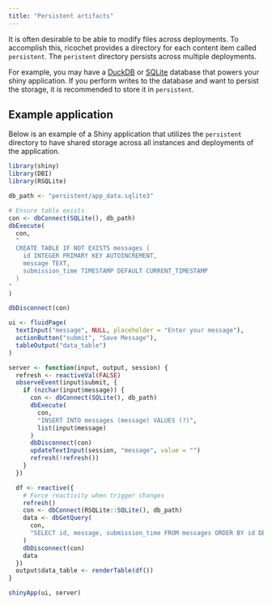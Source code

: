 ```yaml
---
title: "Persistent artifacts"
---
```


It is often desirable to be able to modify files across deployments. To accomplish this, ricochet provides a directory for each content item called `persistent`. The `peristent` directory persists across multiple deployments. 

For example, you may have a [DuckDB](https://duckdb.org/) or [SQLite](https://www.sqlite.org/) database that powers your shiny application. If you perform writes to the database and want to persist the storage, it is recommended to store it in `persistent`. 

## Example application

Below is an example of a Shiny application that utilizes the `persistent` directory to have shared storage across all instances and deployments of the application.

```r
library(shiny)
library(DBI)
library(RSQLite)

db_path <- "persistent/app_data.sqlite3"

# Ensure table exists
con <- dbConnect(SQLite(), db_path)
dbExecute(
  con,
  "
  CREATE TABLE IF NOT EXISTS messages (
    id INTEGER PRIMARY KEY AUTOINCREMENT,
    message TEXT,
    submission_time TIMESTAMP DEFAULT CURRENT_TIMESTAMP
  )
"
)

dbDisconnect(con)

ui <- fluidPage(
  textInput("message", NULL, placeholder = "Enter your message"),
  actionButton("submit", "Save Message"),
  tableOutput("data_table")
)

server <- function(input, output, session) {
  refresh <- reactiveVal(FALSE)
  observeEvent(input$submit, {
    if (nzchar(input$message)) {
      con <- dbConnect(SQLite(), db_path)
      dbExecute(
        con,
        "INSERT INTO messages (message) VALUES (?)",
        list(input$message)
      )
      dbDisconnect(con)
      updateTextInput(session, "message", value = "")
      refresh(!refresh())
    }
  })

  df <- reactive({
    # Force reactivity when trigger changes
    refresh()
    con <- dbConnect(RSQLite::SQLite(), db_path)
    data <- dbGetQuery(
      con,
      "SELECT id, message, submission_time FROM messages ORDER BY id DESC"
    )
    dbDisconnect(con)
    data
  })
  output$data_table <- renderTable(df())
}

shinyApp(ui, server)
```


